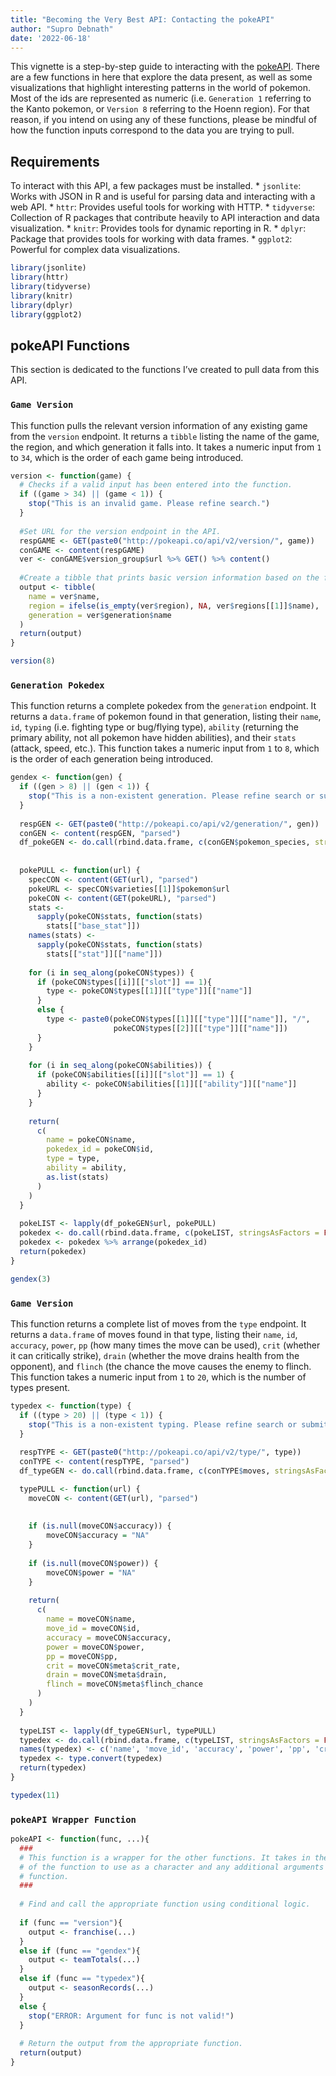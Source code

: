 ```yaml
---
title: "Becoming the Very Best API: Contacting the pokeAPI"
author: "Supro Debnath"
date: '2022-06-18'
---
```


This vignette is a step-by-step guide to interacting with the [pokeAPI](https://pokeapi.co/docs/v2#info). There are a few functions in here that explore the data present, as well as some visualizations that highlight interesting patterns in the world of pokemon. Most of the ids are represented as numeric (i.e. `Generation 1` referring to the Kanto pokemon, or `Version 8` referring to the Hoenn region). For that reason, if you intend on using any of these functions, please be mindful of how the function inputs correspond to the data you are trying to pull. 

## Requirements

To interact with this API, a few packages must be installed. 
* `jsonlite`: Works with JSON in R and is useful for parsing data and interacting with a web API.
* `httr`: Provides useful tools for working with HTTP.
* `tidyverse`: Collection of R packages that contribute heavily to API interaction and data visualization.
* `knitr`: Provides tools for dynamic reporting in R.
* `dplyr`: Package that provides tools for working with data frames.
* `ggplot2`: Powerful for complex data visualizations.


```r
library(jsonlite)
library(httr)
library(tidyverse)
library(knitr)
library(dplyr)
library(ggplot2)
```

## pokeAPI Functions

This section is dedicated to the functions I've created to pull data from this API. 



### `Game Version`

This function pulls the relevant version information of any existing game from the `version` endpoint. It returns a `tibble` listing the name of the game, the region, and which generation it falls into. It takes a numeric input from `1` to `34`, which is the order of each game being introduced.
```r
version <- function(game) {
  # Checks if a valid input has been entered into the function.
  if ((game > 34) || (game < 1)) {
    stop("This is an invalid game. Please refine search.")
  }
  
  #Set URL for the version endpoint in the API.
  respGAME <- GET(paste0("http://pokeapi.co/api/v2/version/", game))
  conGAME <- content(respGAME)
  ver <- conGAME$version_group$url %>% GET() %>% content()
  
  #Create a tibble that prints basic version information based on the function input.
  output <- tibble(
    name = ver$name,
    region = ifelse(is_empty(ver$region), NA, ver$regions[[1]]$name),
    generation = ver$generation$name
  )
  return(output)
}
```

```r
version(8)
```


### `Generation Pokedex`

This function returns a complete pokedex from the `generation` endpoint. It returns a `data.frame` of pokemon found in that generation, listing their `name`, `id`, `typing` (i.e. fighting type or bug/flying type), `ability` (returning the primary ability, not all pokemon have hidden abilities), and their `stats` (attack, speed, etc.). This function takes a numeric input from `1` to `8`, which is the order of each generation being introduced. 
```r
gendex <- function(gen) {
  if ((gen > 8) || (gen < 1)) {
    stop("This is a non-existent generation. Please refine search or submit a numeric input from 1 to 8.")
  }
  
  respGEN <- GET(paste0("http://pokeapi.co/api/v2/generation/", gen))
  conGEN <- content(respGEN, "parsed")
  df_pokeGEN <- do.call(rbind.data.frame, c(conGEN$pokemon_species, stringsAsFactors = FALSE))
  
  
  pokePULL <- function(url) {
    specCON <- content(GET(url), "parsed")
    pokeURL <- specCON$varieties[[1]]$pokemon$url
    pokeCON <- content(GET(pokeURL), "parsed")
    stats <-
      sapply(pokeCON$stats, function(stats)
        stats[["base_stat"]])
    names(stats) <-
      sapply(pokeCON$stats, function(stats)
        stats[["stat"]][["name"]])
    
    for (i in seq_along(pokeCON$types)) {
      if (pokeCON$types[[i]][["slot"]] == 1){
        type <- pokeCON$types[[1]][["type"]][["name"]]
      }
      else {
        type <- paste0(pokeCON$types[[1]][["type"]][["name"]], "/",      
                       pokeCON$types[[2]][["type"]][["name"]])
      }
    }
    
    for (i in seq_along(pokeCON$abilities)) {
      if (pokeCON$abilities[[i]][["slot"]] == 1) {
        ability <- pokeCON$abilities[[1]][["ability"]][["name"]]
      } 
    }
    
    return(
      c(
        name = pokeCON$name,
        pokedex_id = pokeCON$id,
        type = type,
        ability = ability,
        as.list(stats)
      )
    )
  }
  
  pokeLIST <- lapply(df_pokeGEN$url, pokePULL)
  pokedex <- do.call(rbind.data.frame, c(pokeLIST, stringsAsFactors = FALSE))
  pokedex <- pokedex %>% arrange(pokedex_id)
  return(pokedex)
}
```

```r
gendex(3)
```



### `Game Version`

This function returns a complete list of moves from the `type` endpoint. It returns a `data.frame` of moves found in that type, listing their `name`, `id`, `accuracy`, `power`, `pp` (how many times the move can be used), `crit` (whether it can critically strike), `drain` (whether the move drains health from the opponent), and `flinch` (the chance the move causes the enemy to flinch. This function takes a numeric input from `1` to `20`, which is the number of types present. 
```r
typedex <- function(type) {
  if ((type > 20) || (type < 1)) {
    stop("This is a non-existent typing. Please refine search or submit a numeric input from 1 to 20.")
  }
  
  respTYPE <- GET(paste0("http://pokeapi.co/api/v2/type/", type))
  conTYPE <- content(respTYPE, "parsed")
  df_typeGEN <- do.call(rbind.data.frame, c(conTYPE$moves, stringsAsFactors = FALSE))

  typePULL <- function(url) {
    moveCON <- content(GET(url), "parsed")
    
    
    if (is.null(moveCON$accuracy)) {
        moveCON$accuracy = "NA"
    }
    
    if (is.null(moveCON$power)) {
        moveCON$power = "NA"
    }
    
    return(
      c(
        name = moveCON$name,
        move_id = moveCON$id,
        accuracy = moveCON$accuracy,
        power = moveCON$power,
        pp = moveCON$pp,
        crit = moveCON$meta$crit_rate,
        drain = moveCON$meta$drain,
        flinch = moveCON$meta$flinch_chance
      )
    )
  }
  
  typeLIST <- lapply(df_typeGEN$url, typePULL)
  typedex <- do.call(rbind.data.frame, c(typeLIST, stringsAsFactors = FALSE))
  names(typedex) <- c('name', 'move_id', 'accuracy', 'power', 'pp', 'crit_rate', 'drain', 'flinch_chance')
  typedex <- type.convert(typedex)
  return(typedex)
}
```

```r
typedex(11)
```



### `pokeAPI Wrapper Function`
```r
pokeAPI <- function(func, ...){
  ###
  # This function is a wrapper for the other functions. It takes in the name
  # of the function to use as a character and any additional arguments for that
  # function.
  ###
  
  # Find and call the appropriate function using conditional logic.
  
  if (func == "version"){
    output <- franchise(...)
  }
  else if (func == "gendex"){
    output <- teamTotals(...)
  }
  else if (func == "typedex"){
    output <- seasonRecords(...)
  }
  else {
    stop("ERROR: Argument for func is not valid!")
  }
  
  # Return the output from the appropriate function.
  return(output)
}
```

